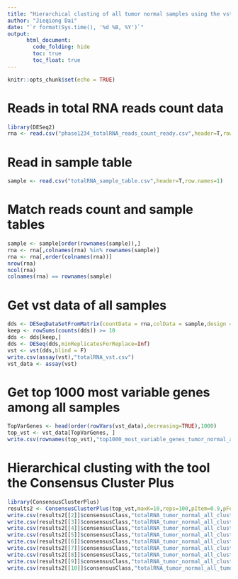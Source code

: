 ```yaml
---
title: "Hierarchical clusting of all tumor normal samples using the vst expression data of top 1000 most variable genes with the tool the Consensus Cluster Plus"
author: "Jieqiong Dai"
date: "`r format(Sys.time(), '%d %B, %Y')`"
output: 
      html_document:
        code_folding: hide
        toc: true
        toc_float: true
---
```


```r
knitr::opts_chunk$set(echo = TRUE)
```

# Reads in total RNA reads count data
```r
library(DESeq2)
rna <- read.csv("phase1234_totalRNA_reads_count_ready.csv",header=T,row.names=1)
```

# Read in sample table
```r
sample <- read.csv("totalRNA_sample_table.csv",header=T,row.names=1)
```

# Match reads count  and sample tables
```r
sample <- sample[order(rownames(sample)),]
rna <- rna[,colnames(rna) %in% rownames(sample)]
rna <- rna[,order(colnames(rna))]
nrow(rna)
ncol(rna)
colnames(rna) == rownames(sample)
```

# Get vst data of all samples
```r
dds <- DESeqDataSetFromMatrix(countData = rna,colData = sample,design = ~ Phase + Sex + probality + FinalDriverPathway.10Jan2020)
keep <- rowSums(counts(dds)) >= 10
dds <- dds[keep,]
dds <- DESeq(dds,minReplicatesForReplace=Inf)
vst <- vst(dds,blind = F)
write.csv(assay(vst),"totalRNA_vst.csv")
vst_data <- assay(vst)
```

# Get top 1000 most variable genes among all samples
```r
TopVarGenes <- head(order(rowVars(vst_data),decreasing=TRUE),1000)
top_vst <- vst_data[TopVarGenes, ]
write.csv(rownames(top_vst),"top1000_most_variable_genes_tumor_normal_all_totalRNA.csv")
```

# Hierarchical clusting with the tool the Consensus Cluster Plus
```r
library(ConsensusClusterPlus)
results2 <- ConsensusClusterPlus(top_vst,maxK=10,reps=100,pItem=0.9,pFeature=1,clusterAlg="hc",distance="pearson",plot="png",title="top1000_most_variable_genes_totalRNA_tumor_normal_all_clustering_CCP")
write.csv(results2[[2]]$consensusClass,"totalRNA_tumor_normal_all_clust_CCP_top1000mostvariable_k2.csv")
write.csv(results2[[3]]$consensusClass,"totalRNA_tumor_normal_all_clust_CCP_top1000mostvariable_k3.csv")
write.csv(results2[[4]]$consensusClass,"totalRNA_tumor_normal_all_clust_CCP_top1000mostvariable_k4.csv")
write.csv(results2[[5]]$consensusClass,"totalRNA_tumor_normal_all_clust_CCP_top1000mostvariable_k5.csv")
write.csv(results2[[6]]$consensusClass,"totalRNA_tumor_normal_all_clust_CCP_top1000mostvariable_k6.csv")
write.csv(results2[[7]]$consensusClass,"totalRNA_tumor_normal_all_clust_CCP_top1000mostvariable_k7.csv")
write.csv(results2[[8]]$consensusClass,"totalRNA_tumor_normal_all_clust_CCP_top1000mostvariable_k8.csv")
write.csv(results2[[9]]$consensusClass,"totalRNA_tumor_normal_all_clust_CCP_top1000mostvariable_k9.csv")
write.csv(results2[[10]]$consensusClass,"totalRNA_tumor_normal_all_tumor_clust_CCP_top1000mostvariable_k10.csv")
```
